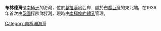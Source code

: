 {{coord|67|31|S|66|32|W|source:GNIS|display=title}}

'''布林德灣'''是[[南極洲|南極洲]]的海灣，位於[[葛拉漢地|葛拉漢地]]西岸，處於[[布喬亞灣|布喬亞灣]]的東北端，在1936年首次由[[英國|英國]]探險隊探測，現時由[[南極條約體系|南極條約體系]]管理。

{{DEFAULTSORT:Blind Bay}}
[[Category:南極洲海灣|Category:南極洲海灣]]


{{FallièresCoast-geo-stub}}